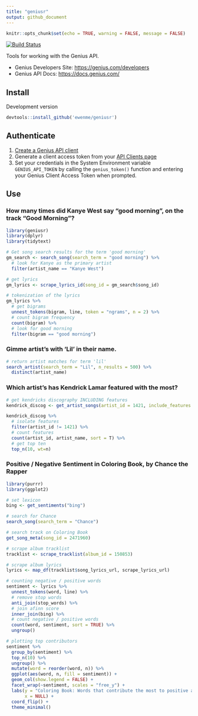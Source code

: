 ```yaml
---
title: "geniusr"
output: github_document
---
```


```r
knitr::opts_chunk$set(echo = TRUE, warning = FALSE, message = FALSE)
```

[![Build Status](https://travis-ci.org/ewenme/geniusr.png)](https://travis-ci.org/ewenme/geniusr) 

Tools for working with the Genius API.

- Genius Developers Site: [https://genius.com/developers](https://genius.com/developers)
- Genius API Docs: [https://docs.genius.com/](https://docs.genius.com/)

## Install

Development version

```r
devtools::install_github('ewenme/geniusr')
```

## Authenticate

1. [Create a Genius API client](https://genius.com/api-clients/new)
2. Generate a client access token from your [API Clients page](https://genius.com/api-clients)
3. Set your credentials in the System Environment variable `GENIUS_API_TOKEN` by calling the `genius_token()` function and entering your Genius Client Access Token when prompted.

## Use

### How many times did Kanye West say "good morning", on the track "Good Morning"?

```r

library(geniusr)
library(dplyr)
library(tidytext)

# Get song search results for the term 'good morning'
gm_search <- search_song(search_term = "good morning") %>%
  # look for Kanye as the primary artist
  filter(artist_name == "Kanye West")

# get lyrics
gm_lyrics <- scrape_lyrics_id(song_id = gm_search$song_id)

# tokenization of the lyrics
gm_lyrics %>%
  # get bigrams
  unnest_tokens(bigram, line, token = "ngrams", n = 2) %>%
  # count bigram frequency
  count(bigram) %>%
  # look for good morning
  filter(bigram == "good morning")
```

### Gimme artist's with 'Lil' in their name.

```r
# return artist matches for term 'lil'
search_artist(search_term = "Lil", n_results = 500) %>% 
  distinct(artist_name)

```

### Which artist's has Kendrick Lamar featured with the most?

```r
# get kendricks discography INCLUDING features
kendrick_discog <- get_artist_songs(artist_id = 1421, include_features = TRUE)

kendrick_discog %>%
  # isolate features
  filter(artist_id != 1421) %>%
  # count features
  count(artist_id, artist_name, sort = T) %>%
  # get top ten
  top_n(10, wt=n)

```

### Positive / Negative Sentiment in Coloring Book, by Chance the Rapper

```r

library(purrr)
library(ggplot2)

# set lexicon
bing <- get_sentiments("bing")

# search for Chance
search_song(search_term = "Chance")

# search track on Coloring Book
get_song_meta(song_id = 2471960)

# scrape album tracklist
tracklist <- scrape_tracklist(album_id = 150853)

# scrape album lyrics
lyrics <- map_df(tracklist$song_lyrics_url, scrape_lyrics_url)

# counting negative / positive words
sentiment <- lyrics %>%
  unnest_tokens(word, line) %>%
  # remove stop words
  anti_join(stop_words) %>%
  # join afinn score
  inner_join(bing) %>%
  # count negative / positive words
  count(word, sentiment, sort = TRUE) %>%
  ungroup()

# plotting top contributors
sentiment %>%
  group_by(sentiment) %>%
  top_n(10) %>%
  ungroup() %>%
  mutate(word = reorder(word, n)) %>%
  ggplot(aes(word, n, fill = sentiment)) +
  geom_col(show.legend = FALSE) +
  facet_wrap(~sentiment, scales = "free_y") +
  labs(y = "Coloring Book: Words that contribute the most to positive and negative sentiment",
       x = NULL) +
  coord_flip() +
  theme_minimal()
```

